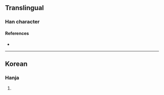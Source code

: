 {{character info}}
==Translingual==

===Han character===
{{Han char|rn=5|rad=乙|as=08|sn=9|four=57717|canj=QRN|ids=⿱拘乙}}

====References====
* {{Han ref|kx=0084.241|dkj=|dj=|hdz=|uh=341D|ud=13341|bh=|bd=}}

----

==Korean==

===Hanja===
{{ko-hanja|hangeul=굴|rv=gul|mr=kul|y=kwul}}

# {{rfdef|ko|sort=乙08}}